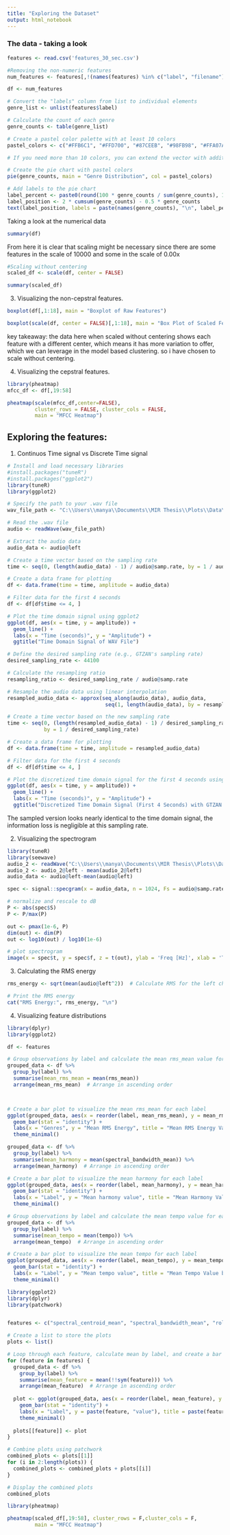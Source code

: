 ```yaml
---
title: "Exploring the Dataset"
output: html_notebook
---
```


### The data - taking a look

```r

features <- read.csv('features_30_sec.csv')

#Removing the non-numeric features
num_features <- features[,!(names(features) %in% c("label", "filename"))]

df <- num_features
```


```r
# Convert the "labels" column from list to individual elements
genre_list <- unlist(features$label)

# Calculate the count of each genre
genre_counts <- table(genre_list)

# Create a pastel color palette with at least 10 colors
pastel_colors <- c("#FFB6C1", "#FFD700", "#87CEEB", "#98FB98", "#FFA07A", "#9370DB", "#00FF7F", "#FFC0CB", "#00BFFF", "#FFDAB9")

# If you need more than 10 colors, you can extend the vector with additional pastel color codes.

# Create the pie chart with pastel colors
pie(genre_counts, main = "Genre Distribution", col = pastel_colors)

# Add labels to the pie chart
label_percent <- paste0(round(100 * genre_counts / sum(genre_counts), 1), "%")
label_position <- 2 * cumsum(genre_counts) - 0.5 * genre_counts
text(label_position, labels = paste(names(genre_counts), "\n", label_percent), col = "black")

```


Taking a look at the numerical data


```r
summary(df)

```
From here it is clear that scaling might be necessary since there are some features in the scale of 10000 and some in the scale of 0.00x

```r

#Scaling without centering
scaled_df <- scale(df, center = FALSE)

summary(scaled_df)

```
3. Visualizing the non-cepstral features.

```r

boxplot(df[,1:18], main = "Boxplot of Raw Features")

boxplot(scale(df, center = FALSE)[,1:18], main = "Box Plot of Scaled Features")
```


key takeaway: the data here when scaled without centering shows each feature with a different center,
which means it has more variation to offer, which we can leverage in the model based clustering.
so i have chosen to scale without centering.

4. Visualizing the cepstral features.
```r
library(pheatmap)
mfcc_df <- df[,19:58]

pheatmap(scale(mfcc_df,center=FALSE),
         cluster_rows = FALSE, cluster_cols = FALSE,
         main = "MFCC Heatmap")

```


## Exploring the features:

1. Continuos Time signal vs Discrete Time signal
 

```r
# Install and load necessary libraries
#install.packages("tuneR")
#install.packages("ggplot2")
library(tuneR)
library(ggplot2)

# Specify the path to your .wav file
wav_file_path <- "C:\\Users\\manya\\Documents\\MIR Thesis\\Plots\\Data\\genres_original\\blues\\blues.00000.wav"

# Read the .wav file
audio <- readWave(wav_file_path)

# Extract the audio data
audio_data <- audio@left

# Create a time vector based on the sampling rate
time <- seq(0, (length(audio_data) - 1) / audio@samp.rate, by = 1 / audio@samp.rate)

# Create a data frame for plotting
df <- data.frame(time = time, amplitude = audio_data)

# Filter data for the first 4 seconds
df <- df[df$time <= 4, ]

# Plot the time domain signal using ggplot2
ggplot(df, aes(x = time, y = amplitude)) +
  geom_line() +
  labs(x = "Time (seconds)", y = "Amplitude") +
  ggtitle("Time Domain Signal of WAV File")

```

```r

# Define the desired sampling rate (e.g., GTZAN's sampling rate)
desired_sampling_rate <- 44100

# Calculate the resampling ratio
resampling_ratio <- desired_sampling_rate / audio@samp.rate

# Resample the audio data using linear interpolation
resampled_audio_data <- approx(seq_along(audio_data), audio_data, 
                                seq(1, length(audio_data), by = resampling_ratio))$y

# Create a time vector based on the new sampling rate
time <- seq(0, (length(resampled_audio_data) - 1) / desired_sampling_rate, 
            by = 1 / desired_sampling_rate)

# Create a data frame for plotting
df <- data.frame(time = time, amplitude = resampled_audio_data)

# Filter data for the first 4 seconds
df <- df[df$time <= 4, ]

# Plot the discretized time domain signal for the first 4 seconds using ggplot2
ggplot(df, aes(x = time, y = amplitude)) +
  geom_line() +
  labs(x = "Time (seconds)", y = "Amplitude") +
  ggtitle("Discretized Time Domain Signal (First 4 Seconds) with GTZAN's Sampling Rate")
```
The sampled version looks nearly identical to the time domain signal, the information loss is negligible at this sampling rate.


2. Visualizing the spectrogram

```r
library(tuneR)
library(seewave)
audio_2 <- readWave("C:\\Users\\manya\\Documents\\MIR Thesis\\Plots\\Data\\genres_original\\hiphop\\hiphop.00000.wav")
audio_2 <- audio_2@left - mean(audio_2@left)
audio_data <- audio@left-mean(audio@left)

spec <- signal::specgram(x = audio_data, n = 1024, Fs = audio@samp.rate, overlap = 1024 * 0.75)

# normalize and rescale to dB
P <- abs(spec$S)
P <- P/max(P)

out <- pmax(1e-6, P)
dim(out) <- dim(P)
out <- log10(out) / log10(1e-6)

# plot spectrogram
image(x = spec$t, y = spec$f, z = t(out), ylab = 'Freq [Hz]', xlab = 'Time [s]', useRaster=TRUE)
```

3. Calculating the RMS energy

```r
rms_energy <- sqrt(mean(audio@left^2))  # Calculate RMS for the left channel

# Print the RMS energy
cat("RMS Energy:", rms_energy, "\n")
```
4. Visualizing feature distributions

```r



library(dplyr)
library(ggplot2)

df <- features

# Group observations by label and calculate the mean rms_mean value for each group
grouped_data <- df %>%
  group_by(label) %>%
  summarise(mean_rms_mean = mean(rms_mean))
  arrange(mean_rms_mean)  # Arrange in ascending order



# Create a bar plot to visualize the mean rms_mean for each label
ggplot(grouped_data, aes(x = reorder(label, mean_rms_mean), y = mean_rms_mean, fill = label)) +
  geom_bar(stat = "identity") +
  labs(x = "Genres", y = "Mean RMS Energy", title = "Mean RMS Energy Value by Genres") +
  theme_minimal()
```



```r
grouped_data <- df %>%
  group_by(label) %>%
  summarise(mean_harmony = mean(spectral_bandwidth_mean)) %>%
  arrange(mean_harmony)  # Arrange in ascending order

# Create a bar plot to visualize the mean harmony for each label
ggplot(grouped_data, aes(x = reorder(label, mean_harmony), y = mean_harmony, fill = label)) +
  geom_bar(stat = "identity") +
  labs(x = "Label", y = "Mean harmony value", title = "Mean Harmony Value by Label (Ascending)") +
  theme_minimal()
```


```r
# Group observations by label and calculate the mean tempo value for each group
grouped_data <- df %>%
  group_by(label) %>%
  summarise(mean_tempo = mean(tempo)) %>%
  arrange(mean_tempo)  # Arrange in ascending order

# Create a bar plot to visualize the mean tempo for each label
ggplot(grouped_data, aes(x = reorder(label, mean_tempo), y = mean_tempo, fill = label)) +
  geom_bar(stat = "identity") +
  labs(x = "Label", y = "Mean tempo value", title = "Mean Tempo Value by Label (Ascending)") +
  theme_minimal()
```
```r
library(ggplot2)
library(dplyr)
library(patchwork)


features <- c("spectral_centroid_mean", "spectral_bandwidth_mean", "rolloff_mean", "chroma_stft_mean", "harmony_mean")

# Create a list to store the plots
plots <- list()

# Loop through each feature, calculate mean by label, and create a bar plot
for (feature in features) {
  grouped_data <- df %>%
    group_by(label) %>%
    summarise(mean_feature = mean(!!sym(feature))) %>%
    arrange(mean_feature)  # Arrange in ascending order
  
  plot <- ggplot(grouped_data, aes(x = reorder(label, mean_feature), y = mean_feature, fill = label)) +
    geom_bar(stat = "identity") +
    labs(x = "Label", y = paste(feature, "value"), title = paste(feature)) +
    theme_minimal()
  
  plots[[feature]] <- plot
}

# Combine plots using patchwork
combined_plots <- plots[[1]]
for (i in 2:length(plots)) {
  combined_plots <- combined_plots + plots[[i]]
}

# Display the combined plots
combined_plots

```


```r
library(pheatmap)

pheatmap(scaled_df[,19:58], cluster_rows = F,cluster_cols = F,
         main = "MFCC Heatmap")
```






